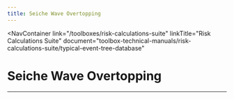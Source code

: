 ```yaml
---
title: Seiche Wave Overtopping
---
```



<NavContainer
  link="/toolboxes/risk-calculations-suite"
  linkTitle="Risk Calculations Suite"
  document="toolbox-technical-manuals/risk-calculations-suite/typical-event-tree-database"
></NavContainer>

# Seiche Wave Overtopping

<FigureNoRef 
    src="/figures/toolbox-technical-manuals/risk-calculations-suite/typical-event-tree-database/v1.4/Seiche-Wave-Overtopping.png" 
    alt="Seiche Wave Overtopping event tree" />

---
